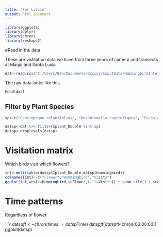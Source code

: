 ```yaml
---
title: "For Lizzie"
output: html_document
---
```

```r
library(ggplot2)
library(dplyr)
library(chron)
library(reshape2)
```

#Read in the data

These are vistitation data we have from three years of camera and transects at Maqui and Santa Lucia

```r
dat<-read.csv("C:/Users/Ben/Documents/Occupy/InputData/HummingbirdInteractions.csv")
```

The raw data looks like this.

```r
head(dat)
```

## Filter by Plant Species

```r
sp<-c("Centropogon solanifolius", "Mezobromelia capituligera", "Fuchsia macrostigma", "Kohleria affinis")

datsp<-dat %>% filter(Iplant_Double %in% sp)
datsp<-droplevels(datsp)
```

# Visitation matrix

Which birds visit which flowers?

```r
int<-melt(table(datsp$Iplant_Double,datsp$Hummingbird))
colnames(int)<-c("Flower","Hummingbird","Visits")
ggplot(int,aes(x=Hummingbird,y=Flower,fill=Visits)) + geom_tile() + scale_fill_continuous(low='white',high='black')+ theme(axis.text.x = element_text(angle = 90, hjust = 1))
```

# Time patterns

Regardless of flower

```r
datsp$ft<-chron(times.=datsp$Time)
datsp$ft[datsp$ft<chron(06:00:00)]
ggplot(datsp)